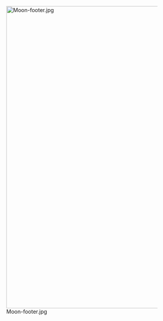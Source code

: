 <div style="width:95%; overflow:hide;">[[File:Moon-footer.jpg|800px]]</div>
{{Template:月球|status=uncollapsed}}
<br />
{{Template:Lunar maria|status=uncollapsed}}
<br />
{{Template:月球任务|status=uncollapsed}}
<br />
{{Template:月食}}